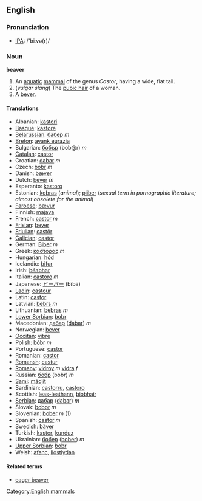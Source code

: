 ==English==
=== Pronunciation ===
*[[w:IPA|IPA]]: /'biːvə(r)/

===Noun===
'''beaver'''

#An [[aquatic]] [[mammal]] of the genus ''Castor'', having a wide, flat tail.
#(''vulgar slang'') The [[pubic hair]] of a woman.
#A [[bever]].

====Translations====
*Albanian: [[kastori]]
*[[Basque]]: [[kastore]]
*[[Belarussian]]: [[бабер]] ''m''
*[[Breton]]: [[avank eurazia]]
*Bulgarian: [[бобър]] (bob@r) ''m''
*[[Catalan]]: [[castor]]
*Croatian: [[dabar]] ''m''
*Czech: [[bobr]] ''m''
*Danish: [[bæver]]
*Dutch: [[bever]] ''m''
*Esperanto: [[kastoro]]
*Estonian: [[kobras]] (''animal''); [[piiber]] (''sexual term in pornographic literature; almost obsolete for the animal'')  
*[[Faroese]]: [[bævur]]
*Finnish: [[majava]]
*French: [[castor]] ''m''
*[[Frisian]]: [[bever]]
*[[Friulian]]: [[castôr]]
*[[Galician]]: [[castor]]
*German: [[Biber]] ''m''
*Greek: [[κάστορας]] ''m''
*Hungarian: [[hód]]
*Icelandic: [[bifur]]
*Irish: [[béabhar]]
*Italian: [[castoro]] ''m''
*Japanese: [[ビーバー]] (bībā)
*[[Ladin]]: [[castour]]
*Latin: [[castor]] '' '' <!--do not put the scientific name here-->
*Latvian: [[bebrs]] ''m''
*Lithuanian: [[bebras]] ''m''
*[[Lower Sorbian]]: [[bobr]]
*Macedonian: [[дабар]] ([[dabar]]) ''m''
*Norwegian: [[bever]]
*[[Occitan]]: [[vibre]]
*Polish: [[bóbr]] ''m''
*Portuguese: [[castor]]
*Romanian: [[castor]]
*[[Romansh]]: [[castur]]
*[[Romany]]: [[vidroy]] ''m'' [[vidra]] ''f''
*Russian: [[бобр]] (bobr) ''m''
*[[Sami]]: [[mádjit]]
*Sardinian: [[castorru]], [[castoro]]
*Scottish: [[leas-leathann]], [[biobhair]]
*[[Serbian]]: [[дабар]] ([[dabar]]) ''m''
*Slovak: [[bobor]] ''m''
*Slovenian: [[bober]] ''m'' (1)
*Spanish: [[castor]] ''m''
*Swedish: [[bäver]]
*Turkish: [[kastor]], [[kunduz]]
*Ukrainian: [[бобер]] ([[bober]]) ''m''
*[[Upper Sorbian]]: [[bobr]]
*Welsh: [[afanc]], [[llostlydan]]

====Related terms====
*[[eager beaver]]

[[Category:English mammals]]
